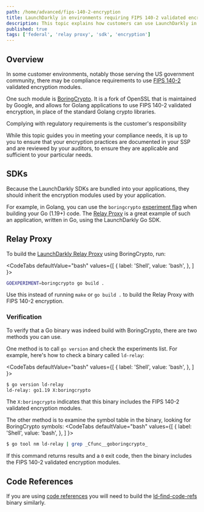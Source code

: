 ```yaml
---
path: /home/advanced/fips-140-2-encryption
title: LaunchDarkly in environments requiring FIPS 140-2 validated encryption modules
description: This topic explains how customers can use LaunchDarkly in environments that require that all data is encrypted in transit using FIPS 140-2 validated encryption modules.
published: true
tags: ['federal', 'relay proxy', 'sdk', 'encryption']
---
```


## Overview

In some customer environments, notably those serving the US government community, there may be compliance requirements to use 
[FIPS 140-2](https://csrc.nist.gov/publications/detail/fips/140/2/final) validated encryption modules.

One such module is [BoringCrypto](https://csrc.nist.gov/CSRC/media/projects/cryptographic-module-validation-program/documents/security-policies/140sp3678.pdf).
It is a fork of OpenSSL that is maintained by Google, and allows for Golang applications to use FIPS 140-2 validated encryption, in place of the standard Golang crypto libraries.

<Callout intent="alert">
  <CalloutTitle>Complying with regulatory requirements is the customer's responsibility</CalloutTitle>
  <CalloutDescription>

While this topic guides you in meeting your compliance needs, it is up to you to ensure that your encryption practices are documented in your SSP and are reviewed by your auditors, to ensure they are applicable and sufficient to your particular needs.

  </CalloutDescription>
</Callout>

## SDKs

Because the LaunchDarkly SDKs are bundled into your applications, they should inherit the encryption modules used by your application.

For example, in Golang, you can use the 
`boringcrypto` [experiment flag](https://pkg.go.dev/internal/goexperiment) when building your Go (1.19+) code. The [Relay Proxy](/home/relay-proxy) is a great example of such an application, written in Go, using the 
LaunchDarkly Go SDK.

## Relay Proxy

To build the [LaunchDarkly Relay Proxy](https://github.com/launchdarkly/ld-relay) using BoringCrypto, run:

<CodeTabs
  defaultValue="bash"
  values={[
    { label: 'Shell', value: 'bash', },
  ]
}>

<CodeTabItem value="bash">

```bash
GOEXPERIMENT=boringcrypto go build .
```

</CodeTabItem>
</CodeTabs>

Use this instead of running `make` or `go build .` to build the Relay Proxy with FIPS 140-2 encryption.
### Verification

To verify that a Go binary was indeed build with BoringCrypto, there are two methods you can use. 

One method is to call `go version` and check the experiments list. For example, here's how to check a binary called `ld-relay`:

<CodeTabs
  defaultValue="bash"
  values={[
    { label: 'Shell', value: 'bash', },
  ]
}>

<CodeTabItem value="bash">

```bash
$ go version ld-relay
ld-relay: go1.19 X:boringcrypto
```

</CodeTabItem>
</CodeTabs>

The `X:boringcrypto` indicates that this binary includes the FIPS 140-2 validated encryption modules.

The other method is to examine the symbol table in the binary, looking for BoringCrypto symbols:
<CodeTabs
  defaultValue="bash"
  values={[
    { label: 'Shell', value: 'bash', },
  ]
}>

<CodeTabItem value="bash">

```bash
$ go tool nm ld-relay | grep _Cfunc__goboringcrypto_
```
</CodeTabItem>

</CodeTabs>

If this command returns results and a `0` exit code, then the binary includes the FIPS 140-2 validated encryption modules.

## Code References

If you are using [code references](/home/code/code-references) you will need to build the [ld-find-code-refs](https://github.com/launchdarkly/ld-find-code-refs)
binary similarly.
